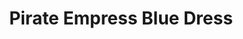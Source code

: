 ---
title: "Pirate Empress Blue Dress"
meta_title: "Pirate Empress Blue Dress craft"
description: "Craft de Pirate Empress Blue Dress"
rank: "a"
draft: false
name: "Pirate Empress Blue Dress"
recipe_img: "https://wiki.pokexgames.com/images/a/a4/Pirate_Empress_Blue_Dress.png"
level: 91
craft_time: 216000
result: 1
value_npc: 1
ingredients:
  - name: "Silk"
    quantity: 40
    item_img: "https://wiki.pokexgames.com/images/e/e0/Silk.PNG"
    value_npc: 1
  - name: "Ice Bra"
    quantity: 25
    item_img: "https://wiki.pokexgames.com/images/3/3e/Ice_Bra.png"
    value_npc: 1
  - name: "Snake Tail"
    quantity: 5
    item_img: "https://wiki.pokexgames.com/images/6/6c/Snake_Tail.png"
    value_npc: 1
  - name: "Poisonous Tail"
    quantity: 250
    item_img: "https://wiki.pokexgames.com/images/8/82/Poisonous_Tail.png"
    value_npc: 1
  - name: "Blue Dye"
    quantity: 20
    item_img: "https://wiki.pokexgames.com/images/c/c9/Blue_Dye.png"
    value_npc: 1
  - name: "Diamond"
    quantity: 2
    item_img: "https://wiki.pokexgames.com/images/e/ea/Diamond.png"
    value_npc: 1
  - name: "Refined Fashion Point"
    quantity: 12
    item_img: "https://wiki.pokexgames.com/images/6/69/Refined_Fashion_Point.png"
    value_npc: 1
---